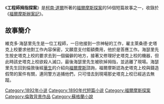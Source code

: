 {{infobox Book | 
| name            = 工程師拇指探案
|  title_orig    = '''''The Adventure of the Engineer's Thumb'''''
|image =
|   image_caption =
| author        = [[柯南·道爾|柯南·道爾]]
| country         = {{UK}}
| language        = [[英文|英文]]
| series          = 
|  genre         = [[短篇小說|短篇小說]]
|   release_date  = 1892年
}}
《'''工程師拇指探案'''》是[[柯南·道爾|柯南·道爾]]所著的[[福爾摩斯探案|福爾摩斯探案]]的56個短篇故事之一，收錄於《[[福爾摩斯辦案記|福爾摩斯辦案記]]》。
==故事簡介==
維克多·海瑟里先生是一位工程師，一日他接到一宗神秘的工作，雇主萊桑德·史塔克上校要求他對工作內容保密，又願意支付鉅額費用，他於是答應工作。海瑟里先生按史塔克上校的要求去到一個偏僻的地方，接著又修理好史塔克上校的機器，但此時該史塔克上校欲殺人滅口，最後海瑟里先生被砍掉拇指，並逃離了現場。海瑟里先生回到倫敦後經[[约翰·华生|華生]]的介紹向[[福爾摩斯|福爾摩斯]]諮詢，福爾摩斯認為史塔克上校與鑄造假幣的案件有關，連同警方追捕他們，只可惜去到現場那史塔克上校已經逃去無蹤。

{{福爾摩斯辦案記}}
[[Category:1892年小说|Category:1892年小说]]
[[Category:1890年代短篇小说|Category:1890年代短篇小说]]
[[Category:福爾摩斯探案|Category:福爾摩斯探案]]
[[Category:倫敦背景作品|Category:倫敦背景作品]]
[[Category:蘇格蘭小說|Category:蘇格蘭小說]]